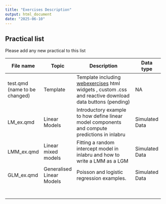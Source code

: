 ```yaml
---
title: "Exercises Description"
output: html_document
date: "2025-06-10"
---
```


## Practical list

Please add any new practical to this list

| File name                     | Topic                     | Description                                                                                                                                          | Data type      |
|-------------------------------|---------------------------|------------------------------------------------------------------------------------------------------------------------------------------------------|----------------|
| test.qmd (name to be changed) | Template                  | Template including [webexercises](https://psyteachr.github.io/webexercises/) html widgets , custom .css and reactive download data buttons (pending) | NA             |
| LM_ex.qmd                     | Linear Models             | Introductory example to how define linear model components and compute predictions in inlabru                                                        | Simulated Data |
| LMM_ex.qmd                    | Linear mixed models       | Fitting a random intercept model in inlabru and how to write a LMM as a LGM                                                                          | Simulated Data |
| GLM_ex.qmd                    | Generalised Linear Models | Poisson and logistic regression examples.                                                                                                            | Simulated Data |
|                               |                           |                                                                                                                                                      |                |
|                               |                           |                                                                                                                                                      |                |
|                               |                           |                                                                                                                                                      |                |
|                               |                           |                                                                                                                                                      |                |
|                               |                           |                                                                                                                                                      |                |
|                               |                           |                                                                                                                                                      |                |
|                               |                           |                                                                                                                                                      |                |
